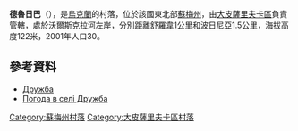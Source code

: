 {{coord|50|29|24|N|35|20|26|E|scale:100000_region:UA|display=title}}

'''德魯日巴'''（{{lang-uk|Дружба}}），是[[烏克蘭|烏克蘭]]的村落，位於該國東北部[[蘇梅州|蘇梅州]]，由[[大皮薩里夫卡區|大皮薩里夫卡區]]負責管轄，處於[[沃爾斯克拉河|沃爾斯克拉河]]左岸，分別距離[[舒羅韋|舒羅韋]]1公里和[[波日尼亞|波日尼亞]]1.5公里，海拔高度122米，2001年人口30。

==參考資料==
* [http://w1.c1.rada.gov.ua/pls/z7502/A005?rdat1=02.02.2010&rf7571=28817 Дружба]{{dead link|date=2018年2月 |bot=InternetArchiveBot |fix-attempted=yes }}
* [http://weather.in.ua/ua/symskaja/7289 Погода в селі Дружба] {{Wayback|url=http://weather.in.ua/ua/symskaja/7289 |date=20111219221327 }}

{{DEFAULTSORT:Дружба}}
[[Category:蘇梅州村落|Category:蘇梅州村落]]
[[Category:大皮薩里夫卡區村落|Category:大皮薩里夫卡區村落]]


{{Sumy-geo-stub}}